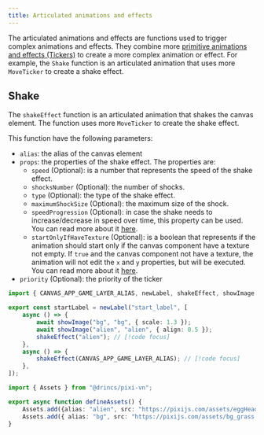 ```yaml
---
title: Articulated animations and effects
---
```


The articulated animations and effects are functions used to trigger complex animations and effects. They combine more [primitive animations and effects (Tickers)](/start/canvas-tickers) to create a more complex animation or effect. For example, the `Shake` function is an articulated animation that uses more `MoveTicker` to create a shake effect.

## Shake

The `shakeEffect` function is an articulated animation that shakes the canvas element. The function uses more `MoveTicker` to create the shake effect.

This function have the following parameters:

* `alias`: the alias of the canvas element
* `props`: the properties of the shake effect. The properties are:
  * `speed` (Optional): is a number that represents the speed of the shake effect.
  * `shocksNumber` (Optional): the number of shocks.
  * `type` (Optional): the type of the shake effect.
  * `maximumShockSize` (Optional): the maximum size of the shock.
  * `speedProgression` (Optional): in case the shake needs to increase/decrease in speed over time, this property can be used. You can read more about it [here](/start/canvas-tickers#speed-progression-property).
  * `startOnlyIfHaveTexture` (Optional): is a boolean that represents if the animation should start only if the canvas component have a texture not empty. If `true` and the canvas component not have a texture, the animation will not edit the `x` and `y` properties, but will be executed. You can read more about it [here](/start/canvas-tickers#start-only-if-have-texture-property).
* `priority` (Optional): the priority of the ticker

```ts tab="labels/startLabel.ts"
import { CANVAS_APP_GAME_LAYER_ALIAS, newLabel, shakeEffect, showImage } from "@drincs/pixi-vn";

export const startLabel = newLabel("start_label", [
    async () => {
        await showImage("bg", "bg", { scale: 1.3 });
        await showImage("alien", "alien", { align: 0.5 });
        shakeEffect("alien"); // [!code focus]
    },
    async () => {
        shakeEffect(CANVAS_APP_GAME_LAYER_ALIAS); // [!code focus]
    },
]);
```

```ts tab="utils/defineAssets.ts"
import { Assets } from "@drincs/pixi-vn";

export async function defineAssets() {
    Assets.add({alias: "alien", src: "https://pixijs.com/assets/eggHead.png" });
    Assets.add({ alias: "bg", src: "https://pixijs.com/assets/bg_grass.jpg" });
}
```

<Sandbox
  template="q2nhhq"
  entry="/src/labels/startLabel.ts,/src/utils/assets-utility.ts"
/>
